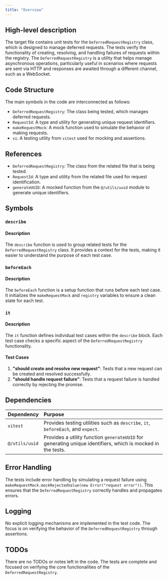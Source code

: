 ```yaml
---
title: "Overview"
---
```


## High-level description

The target file contains unit tests for the `DeferredRequestRegistry` class, which is designed to manage deferred requests. The tests verify the functionality of creating, resolving, and handling failures of requests within the registry. The `DeferredRequestRegistry` is a utility that helps manage asynchronous operations, particularly useful in scenarios where requests are sent via HTTP and responses are awaited through a different channel, such as a WebSocket.

## Code Structure

The main symbols in the code are interconnected as follows:
- `DeferredRequestRegistry`: The class being tested, which manages deferred requests.
- `RequestId`: A type and utility for generating unique request identifiers.
- `makeRequestMock`: A mock function used to simulate the behavior of making requests.
- `vi`: A testing utility from `vitest` used for mocking and assertions.

## References

- `DeferredRequestRegistry`: The class from the related file that is being tested.
- `RequestId`: A type and utility from the related file used for request identification.
- `generateUUID`: A mocked function from the `@/utils/uuid` module to generate unique identifiers.

## Symbols

### `describe`
#### Description
The `describe` function is used to group related tests for the `DeferredRequestRegistry` class. It provides a context for the tests, making it easier to understand the purpose of each test case.

### `beforeEach`
#### Description
The `beforeEach` function is a setup function that runs before each test case. It initializes the `makeRequestMock` and `registry` variables to ensure a clean state for each test.

### `it`
#### Description
The `it` function defines individual test cases within the `describe` block. Each test case checks a specific aspect of the `DeferredRequestRegistry` functionality.

#### Test Cases
1. **"should create and resolve new request"**: Tests that a new request can be created and resolved successfully.
2. **"should handle request failure"**: Tests that a request failure is handled correctly by rejecting the promise.

## Dependencies

| Dependency | Purpose |
|:-----------|:--------|
| `vitest` | Provides testing utilities such as `describe`, `it`, `beforeEach`, and `expect`. |
| `@/utils/uuid` | Provides a utility function `generateUUID` for generating unique identifiers, which is mocked in the tests. |

## Error Handling

The tests include error handling by simulating a request failure using `makeRequestMock.mockRejectedValue(new Error("request error"))`. This ensures that the `DeferredRequestRegistry` correctly handles and propagates errors.

## Logging

No explicit logging mechanisms are implemented in the test code. The focus is on verifying the behavior of the `DeferredRequestRegistry` through assertions.

## TODOs

There are no TODOs or notes left in the code. The tests are complete and focused on verifying the core functionalities of the `DeferredRequestRegistry`.